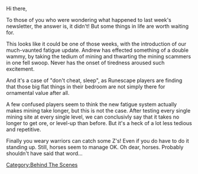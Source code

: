 {{update|date = 15 November 2002}}
Hi there,

To those of you who were wondering what happened to last week's newsletter, the answer is, it didn't! But some things in life are worth waiting for.

This looks like it could be one of those weeks, with the introduction of our much-vaunted fatigue update. Andrew has effected something of a double wammy, by taking the tedium of mining and thwarting the mining scammers in one fell swoop. Never has the onset of tiredness aroused such excitement.

And it's a case of "don't cheat, sleep", as Runescape players are finding that those big flat things in their bedroom are not simply there for ornamental value after all.

A few confused players seem to think the new fatigue system actually makes mining take longer, but this is not the case. After testing every single mining site at every single level, we can conclusivly{{Sic}} say that it takes no longer to get ore, or level-up than before. But it's a heck of a lot less tedious and repetitive.

Finally you weary warriors can catch some Z's! Even if you do have to do it standing up. Still, horses seem to manage OK. Oh dear, horses. Probably shouldn't have said that word...
[[Category:Behind The Scenes]]
